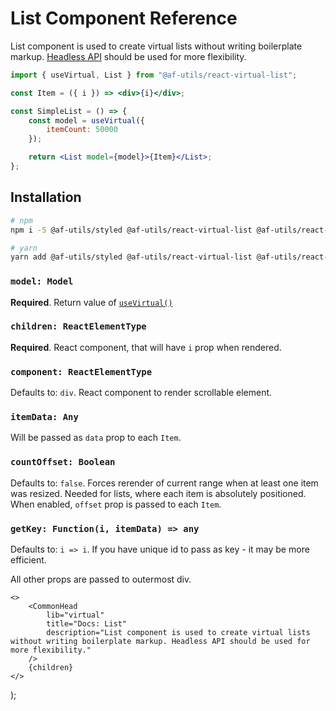 
# List Component Reference

List component is used to create virtual lists without writing boilerplate markup.
[Headless API](/virtual/headless) should be used for more flexibility.

```jsx
import { useVirtual, List } from "@af-utils/react-virtual-list";

const Item = ({ i }) => <div>{i}</div>;

const SimpleList = () => {
    const model = useVirtual({
        itemCount: 50000
    });

    return <List model={model}>{Item}</List>;
};
```

## Installation

```bash
# npm
npm i -S @af-utils/styled @af-utils/react-virtual-list @af-utils/react-virtual-headless prop-types use-sync-external-store

# yarn
yarn add @af-utils/styled @af-utils/react-virtual-list @af-utils/react-virtual-headless prop-types use-sync-external-store
```

### `model: Model`

**Required**. Return value of [`useVirtual()`](/virtual/headless#usevirtual)

### `children: ReactElementType`

**Required**. React component, that will have `i` prop when rendered.

### `component: ReactElementType`

Defaults to: `div`. React component to render scrollable element.

### `itemData: Any`

Will be passed as `data` prop to each `Item`.

### `countOffset: Boolean`

Defaults to: `false`. Forces rerender of current range when at least one item was resized.
Needed for lists, where each item is absolutely positioned.
When enabled, `offset` prop is passed to each `Item`.

### `getKey: Function(i, itemData) => any`

Defaults to: `i => i`. If you have unique id to pass as key - it may be more efficient.

All other props are passed to outermost div.

    <>
        <CommonHead
            lib="virtual"
            title="Docs: List"
            description="List component is used to create virtual lists without writing boilerplate markup. Headless API should be used for more flexibility."
        />
        {children}
    </>
);

